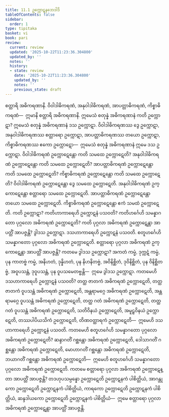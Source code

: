 ```yaml
---
title: 11.1 ဥက္ကောဋနဘေဒါဒိ
tableOfContents: false
sidebar:
  order: 1
type: tipitaka
basket: vi
book: pari
review:
  current: review
  updated: '2025-10-22T11:23:36.304800'
  updated_by: ''
  notes: ''
  history:
  - state: review
    date: '2025-10-22T11:23:36.304800'
    updated_by: ''
    notes: ''
    previous_state: draft
---
```



<ReviewStatus review={frontmatter.review} showDetails={true} />

<HypothesisAnnotation frontmatter={frontmatter} />

<DynamicBreadcrumb />

<Division number="340" book="pari" e="ch" v="5" p="264">

<Paragraph number="1699" book="pari">
စတ္တာရိ အဓိကရဏာနိ. ဝိဝါဒါဓိကရဏံ, အနုဝါဒါဓိကရဏံ, အာပတ္တာဓိကရဏံ, ကိစ္စာဓိကရဏံ—  ဣမာနိ စတ္တာရိ အဓိကရဏာနိ.
</Paragraph>

<Paragraph number="1700" book="pari">
ဣမေသံ စတုန္နံ အဓိကရဏာနံ ကတိ ဥက္ကောဋာ? ဣမေသံ စတုန္နံ အဓိကရဏာနံ ဒသ ဥက္ကောဋာ. ဝိဝါဒါဓိကရဏဿ ဒွေ ဥက္ကောဋာ, အနုဝါဒါဓိကရဏဿ စတ္တာရော ဥက္ကောဋာ, အာပတ္တာဓိကရဏဿ တယော ဥက္ကောဋာ, ကိစ္စာဓိကရဏဿ ဧကော ဥက္ကောဋော—  ဣမေသံ စတုန္နံ အဓိကရဏာနံ ဣမေ ဒသ ဥက္ကောဋာ.
</Paragraph>

<Paragraph number="1701" book="pari">
ဝိဝါဒါဓိကရဏံ ဥက္ကောဋေန္တော ကတိ သမထေ ဥက္ကောဋေတိ? အနုဝါဒါဓိကရဏံ ဥက္ကောဋေန္တော ကတိ သမထေ ဥက္ကောဋေတိ? အာပတ္တာဓိကရဏံ ဥက္ကောဋေန္တော ကတိ သမထေ ဥက္ကောဋေတိ? ကိစ္စာဓိကရဏံ ဥက္ကောဋေန္တော ကတိ သမထေ ဥက္ကောဋေတိ?
</Paragraph>

<Paragraph number="1702" book="pari">
ဝိဝါဒါဓိကရဏံ ဥက္ကောဋေန္တော ဒွေ သမထေ ဥက္ကောဋေတိ. အနုဝါဒါဓိကရဏံ ဥက္ကောဋေန္တော စတ္တာရော သမထေ ဥက္ကောဋေတိ. အာပတ္တာဓိကရဏံ ဥက္ကောဋေန္တော တယော သမထေ ဥက္ကောဋေတိ. ကိစ္စာဓိကရဏံ ဥက္ကောဋေန္တော ဧကံ သမထံ ဥက္ကောဋေတိ.
</Paragraph>

</Division>
<Division number="341" book="pari" e="ch" v="5" p="264">

<Paragraph number="1703" book="pari">
ကတိ ဥက္ကောဋာ? ကတိဟာကာရေဟိ ဥက္ကောဋနံ ပသဝတိ? ကတိဟင်္ဂေဟိ သမန္နာဂတော ပုဂ္ဂလော အဓိကရဏံ ဥက္ကောဋေတိ? ကတိ ပုဂ္ဂလာ အဓိကရဏံ ဥက္ကောဋေန္တာ အာပတ္တိံ အာပဇ္ဇန္တိ?
</Paragraph>

<Paragraph number="1704" book="pari">
ဒွါဒသ ဥက္ကောဋာ. ဒသဟာကာရေဟိ ဥက္ကောဋနံ ပသဝတိ. စတူဟင်္ဂေဟိ သမန္နာဂတော ပုဂ္ဂလော အဓိကရဏံ ဥက္ကောဋေတိ. စတ္တာရော ပုဂ္ဂလာ အဓိကရဏံ ဥက္ကောဋေန္တာ အာပတ္တိံ အာပဇ္ဇန္တိ?
</Paragraph>

<Paragraph number="1705" book="pari">
ကတမေ ဒွါဒသ ဥက္ကောဋာ? အကတံ ကမ္မံ, ဒုက္ကဋံ ကမ္မံ, ပုန ကာတဗ္ဗံ ကမ္မံ, အနိဟတံ, ဒုန္နိဟတံ, ပုန နိဟနိတဗ္ဗံ, အဝိနိစ္ဆိတံ, ဒုဝိနိစ္ဆိတံ, ပုန ဝိနိစ္ဆိတဗ္ဗံ, အဝူပသန္တံ, ဒုဝူပသန္တံ, ပုန ဝူပသမေတဗ္ဗန္တိ—  ဣမေ ဒွါဒသ ဥက္ကောဋာ.
</Paragraph>

<Paragraph number="1706" book="pari">
ကတမေဟိ ဒသဟာကာရေဟိ ဥက္ကောဋနံ ပသဝတိ? တတ္ထ ဇာတကံ အဓိကရဏံ ဥက္ကောဋေတိ, တတ္ထ ဇာတကံ ဝူပသန္တံ အဓိကရဏံ ဥက္ကောဋေတိ, အန္တရာမဂ္ဂေ အဓိကရဏံ ဥက္ကောဋေတိ, အန္တရာမဂ္ဂေ ဝူပသန္တံ အဓိကရဏံ ဥက္ကောဋေတိ, တတ္ထ ဂတံ အဓိကရဏံ ဥက္ကောဋေတိ, တတ္ထ ဂတံ ဝူပသန္တံ အဓိကရဏံ ဥက္ကောဋေတိ, သတိဝိနယံ ဥက္ကောဋေတိ, အမူဠှဝိနယံ ဥက္ကောဋေတိ, တဿပါပိယသိကံ ဥက္ကောဋေတိ, တိဏဝတ္ထာရကံ ဥက္ကောဋေတိ—  ဣမေဟိ ဒသဟာကာရေဟိ ဥက္ကောဋနံ ပသဝတိ.
</Paragraph>

<Paragraph number="1707" book="pari">
ကတမေဟိ စတူဟင်္ဂေဟိ သမန္နာဂတော ပုဂ္ဂလော အဓိကရဏံ ဥက္ကောဋေတိ? ဆန္ဒာဂတိံ ဂစ္ဆန္တော အဓိကရဏံ ဥက္ကောဋေတိ, ဒေါသာဂတိံ ဂစ္ဆန္တော အဓိကရဏံ ဥက္ကောဋေတိ, မောဟာဂတိံ ဂစ္ဆန္တော အဓိကရဏံ ဥက္ကောဋေတိ, ဘယာဂတိံ ဂစ္ဆန္တော အဓိကရဏံ ဥက္ကောဋေတိ—  ဣမေဟိ စတူဟင်္ဂေဟိ သမန္နာဂတော ပုဂ္ဂလော အဓိကရဏံ ဥက္ကောဋေတိ.
</Paragraph>

<Paragraph number="1708" book="pari">
ကတမေ စတ္တာရော ပုဂ္ဂလာ အဓိကရဏံ ဥက္ကောဋေန္တာ အာပတ္တိံ အာပဇ္ဇန္တိ? တဒဟုပသမ္ပန္နော ဥက္ကောဋေတိ ဥက္ကောဋနကံ ပါစိတ္တိယံ, အာဂန္တုကော ဥက္ကောဋေတိ ဥက္ကောဋနကံ ပါစိတ္တိယံ, ကာရကော ဥက္ကောဋေတိ ဥက္ကောဋနကံ ပါစိတ္တိယံ, ဆန္ဒဒါယကော ဥက္ကောဋေတိ ဥက္ကောဋနကံ ပါစိတ္တိယံ—  ဣမေ စတ္တာရော ပုဂ္ဂလာ အဓိကရဏံ ဥက္ကောဋေန္တာ အာပတ္တိံ အာပဇ္ဇန္တိ.
</Paragraph>
</Division>